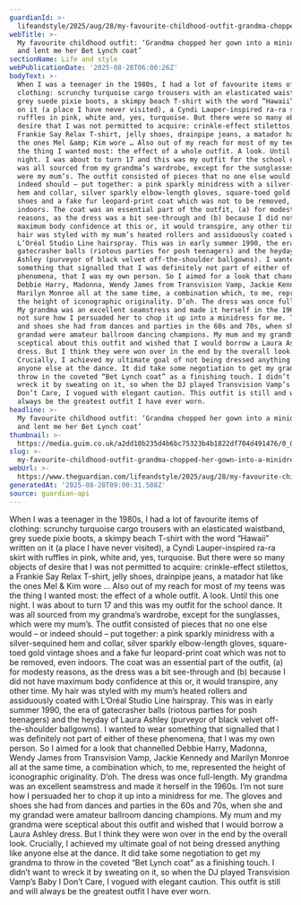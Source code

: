 ```yaml
---
guardianId: >-
  lifeandstyle/2025/aug/28/my-favourite-childhood-outfit-grandma-chopped-her-gown-into-a-minidress-and-lent-me-her-bet-lynch-coat
webTitle: >-
  My favourite childhood outfit: ‘Grandma chopped her gown into a minidress –
  and lent me her Bet Lynch coat’
sectionName: Life and style
webPublicationDate: '2025-08-28T06:00:26Z'
bodyText: >-
  When I was a teenager in the 1980s, I had a lot of favourite items of
  clothing: scrunchy turquoise cargo trousers with an elasticated waistband,
  grey suede pixie boots, a skimpy beach T-shirt with the word “Hawaii” written
  on it (a place I have never visited), a Cyndi Lauper-inspired ra-ra skirt with
  ruffles in pink, white and, yes, turquoise. But there were so many objects of
  desire that I was not permitted to acquire: crinkle-effect stilettos, a
  Frankie Say Relax T-shirt, jelly shoes, drainpipe jeans, a matador hat like
  the ones Mel &amp; Kim wore … Also out of my reach for most of my teens was
  the thing I wanted most: the effect of a whole outfit. A look. Until this one
  night. I was about to turn 17 and this was my outfit for the school dance. It
  was all sourced from my grandma’s wardrobe, except for the sunglasses, which
  were my mum’s. The outfit consisted of pieces that no one else would – or
  indeed should – put together: a pink sparkly minidress with a silver-sequined
  hem and collar, silver sparkly elbow-length gloves, square-toed gold vintage
  shoes and a fake fur leopard-print coat which was not to be removed, even
  indoors. The coat was an essential part of the outfit, (a) for modesty
  reasons, as the dress was a bit see-through and (b) because I did not have
  maximum body confidence at this or, it would transpire, any other time. My
  hair was styled with my mum’s heated rollers and assiduously coated with
  L’Oréal Studio Line hairspray. This was in early summer 1990, the era of
  gatecrasher balls (riotous parties for posh teenagers) and the heyday of Laura
  Ashley (purveyor of black velvet off-the-shoulder ballgowns). I wanted to wear
  something that signalled that I was definitely not part of either of these
  phenomena, that I was my own person. So I aimed for a look that channelled
  Debbie Harry, Madonna, Wendy James from Transvision Vamp, Jackie Kennedy and
  Marilyn Monroe all at the same time, a combination which, to me, represented
  the height of iconographic originality. D’oh. The dress was once full-length.
  My grandma was an excellent seamstress and made it herself in the 1960s. I’m
  not sure how I persuaded her to chop it up into a minidress for me. The gloves
  and shoes she had from dances and parties in the 60s and 70s, when she and my
  grandad were amateur ballroom dancing champions. My mum and my grandma were
  sceptical about this outfit and wished that I would borrow a Laura Ashley
  dress. But I think they were won over in the end by the overall look.
  Crucially, I achieved my ultimate goal of not being dressed anything like
  anyone else at the dance. It did take some negotiation to get my grandma to
  throw in the coveted “Bet Lynch coat” as a finishing touch. I didn’t want to
  wreck it by sweating on it, so when the DJ played Transvision Vamp’s Baby I
  Don’t Care, I vogued with elegant caution. This outfit is still and will
  always be the greatest outfit I have ever worn.
headline: >-
  My favourite childhood outfit: ‘Grandma chopped her gown into a minidress –
  and lent me her Bet Lynch coat’
thumbnail: >-
  https://media.guim.co.uk/a2dd10b235d4b6bc75323b4b1822df704d491476/0_0_3000_2400/500.jpg
slug: >-
  my-favourite-childhood-outfit-grandma-chopped-her-gown-into-a-minidress-and-lent-me-her-bet-lynch-coat
webUrl: >-
  https://www.theguardian.com/lifeandstyle/2025/aug/28/my-favourite-childhood-outfit-grandma-chopped-her-gown-into-a-minidress-and-lent-me-her-bet-lynch-coat
generatedAt: '2025-08-28T09:00:31.508Z'
source: guardian-api
---
```

When I was a teenager in the 1980s, I had a lot of favourite items of clothing: scrunchy turquoise cargo trousers with an elasticated waistband, grey suede pixie boots, a skimpy beach T-shirt with the word “Hawaii” written on it (a place I have never visited), a Cyndi Lauper-inspired ra-ra skirt with ruffles in pink, white and, yes, turquoise. But there were so many objects of desire that I was not permitted to acquire: crinkle-effect stilettos, a Frankie Say Relax T-shirt, jelly shoes, drainpipe jeans, a matador hat like the ones Mel &amp; Kim wore … Also out of my reach for most of my teens was the thing I wanted most: the effect of a whole outfit. A look. Until this one night. I was about to turn 17 and this was my outfit for the school dance. It was all sourced from my grandma’s wardrobe, except for the sunglasses, which were my mum’s. The outfit consisted of pieces that no one else would – or indeed should – put together: a pink sparkly minidress with a silver-sequined hem and collar, silver sparkly elbow-length gloves, square-toed gold vintage shoes and a fake fur leopard-print coat which was not to be removed, even indoors. The coat was an essential part of the outfit, (a) for modesty reasons, as the dress was a bit see-through and (b) because I did not have maximum body confidence at this or, it would transpire, any other time. My hair was styled with my mum’s heated rollers and assiduously coated with L’Oréal Studio Line hairspray. This was in early summer 1990, the era of gatecrasher balls (riotous parties for posh teenagers) and the heyday of Laura Ashley (purveyor of black velvet off-the-shoulder ballgowns). I wanted to wear something that signalled that I was definitely not part of either of these phenomena, that I was my own person. So I aimed for a look that channelled Debbie Harry, Madonna, Wendy James from Transvision Vamp, Jackie Kennedy and Marilyn Monroe all at the same time, a combination which, to me, represented the height of iconographic originality. D’oh. The dress was once full-length. My grandma was an excellent seamstress and made it herself in the 1960s. I’m not sure how I persuaded her to chop it up into a minidress for me. The gloves and shoes she had from dances and parties in the 60s and 70s, when she and my grandad were amateur ballroom dancing champions. My mum and my grandma were sceptical about this outfit and wished that I would borrow a Laura Ashley dress. But I think they were won over in the end by the overall look. Crucially, I achieved my ultimate goal of not being dressed anything like anyone else at the dance. It did take some negotiation to get my grandma to throw in the coveted “Bet Lynch coat” as a finishing touch. I didn’t want to wreck it by sweating on it, so when the DJ played Transvision Vamp’s Baby I Don’t Care, I vogued with elegant caution. This outfit is still and will always be the greatest outfit I have ever worn.
